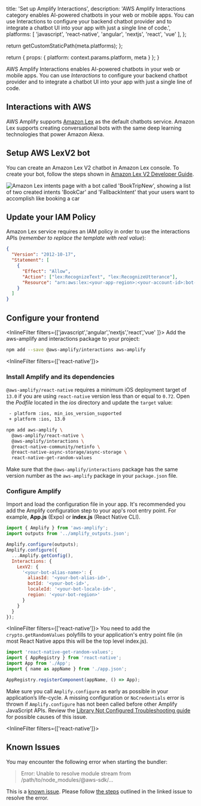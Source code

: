 
  title: 'Set up Amplify Interactions',
  description: 'AWS Amplify Interactions category enables AI-powered chatbots in your web or mobile apps. You can use Interactions to configure your backend chatbot provider and to integrate a chatbot UI into your app with just a single line of code.',
  platforms: [
    'javascript',
    'react-native',
    'angular',
    'nextjs',
    'react',
    'vue'
  ],
};

  return getCustomStaticPath(meta.platforms);
};

  return {
    props: {
      platform: context.params.platform,
      meta
    }
  };
}

AWS Amplify Interactions enables AI-powered chatbots in your web or mobile apps. You can use _Interactions_ to configure your backend chatbot provider and to integrate a chatbot UI into your app with just a single line of code.

## Interactions with AWS

AWS Amplify supports [Amazon Lex](https://aws.amazon.com/lex) as the default chatbots service. Amazon Lex supports creating conversational bots with the same deep learning technologies that power Amazon Alexa.

## Setup AWS LexV2 bot

You can create an Amazon Lex V2 chatbot in Amazon Lex console. To create your bot, follow the steps shown in [Amazon Lex V2 Developer Guide](https://docs.aws.amazon.com/lexv2/latest/dg/getting-started.html).

![Amazon Lex intents page with a bot called 'BookTripNew', showing a list of two created intents 'BookCar' and 'FallbackIntent' that your users want to accomplish like booking a car](/images/interactions_lex_v2_console_edit_bot.png)

## Update your IAM Policy

Amazon Lex service requires an IAM policy in order to use the interactions APIs (_remember to replace the template with real value_):

```json
{
  "Version": "2012-10-17",
  "Statement": [
    {
      "Effect": "Allow",
      "Action": ["lex:RecognizeText", "lex:RecognizeUtterance"],
      "Resource": "arn:aws:lex:<your-app-region>:<your-account-id>:bot-alias/<your-bot-id>/<your-bot-alias-id>"
    }
  ]
}
```

## Configure your frontend

<InlineFilter filters={['javascript','angular','nextjs','react','vue' ]}>
Add the aws-amplify and interactions package to your project:

```bash title="Terminal" showLineNumbers={false} 
npm add --save @aws-amplify/interactions aws-amplify
```
</InlineFilter>

<InlineFilter filters={['react-native']}>

### Install Amplify and its dependencies

<Accordion title="Instructions for React Native version 0.72 and below">

  `@aws-amplify/react-native` requires a minimum iOS deployment target of `13.0` if you are using `react-native` version less than or equal to `0.72`. Open the _Podfile_ located in the _ios_ directory and update the `target` value:

  ```diff
   - platform :ios, min_ios_version_supported
   + platform :ios, 13.0
   ```

</Accordion>

```bash title="Terminal" showLineNumbers={false} 
npm add aws-amplify \
  @aws-amplify/react-native \
  @aws-amplify/interactions \
  @react-native-community/netinfo \
  @react-native-async-storage/async-storage \
  react-native-get-random-values
```
</InlineFilter>

<Callout>

Make sure that the `@aws-amplify/interactions` package has the same version number as the `aws-amplify` package in your `package.json` file.

</Callout>

### Configure Amplify
Import and load the configuration file in your app. It's recommended you add the Amplify configuration step to your app's root entry point. For example, **App.js** (Expo) or **index.js** (React Native CLI).

```javascript title="src/index.js"
import { Amplify } from 'aws-amplify';
import outputs from '../amplify_outputs.json';

Amplify.configure(outputs);
Amplify.configure({
  ...Amplify.getConfig(),
  Interactions: {
    LexV2: {
      '<your-bot-alias-name>': {
        aliasId: '<your-bot-alias-id>',
        botId: '<your-bot-id>',
        localeId: '<your-bot-locale-id>',
        region: '<your-bot-region>'
      }
    }
  }
});
```

<InlineFilter filters={['react-native']}>
You need to add the `crypto.getRandomValues` polyfills to your application's entry point file (in most React Native apps this will be the top level index.js).

```js title="src/index.js"
import 'react-native-get-random-values';
import { AppRegistry } from 'react-native';
import App from './App';
import { name as appName } from './app.json';

AppRegistry.registerComponent(appName, () => App);
```
</InlineFilter>

<Callout warning="true">

Make sure you call `Amplify.configure` as early as possible in your application’s life-cycle. A missing configuration or `NoCredentials` error is thrown if `Amplify.configure` has not been called before other Amplify JavaScript APIs. Review the [Library Not Configured Troubleshooting guide](/[platform]/build-a-backend/troubleshooting/library-not-configured/) for possible causes of this issue.

</Callout>

<InlineFilter filters={['react-native']}>

## Known Issues

You may encounter the following error when starting the bundler:

> Error: Unable to resolve module stream from /path/to/node_modules/@aws-sdk/...

This is a [known issue](https://github.com/aws/aws-sdk-js-v3/issues/4877). Please follow [the steps](https://github.com/aws/aws-sdk-js-v3/issues/4877#issuecomment-1656007484) 
outlined in the linked issue to resolve the error.

</InlineFilter>
